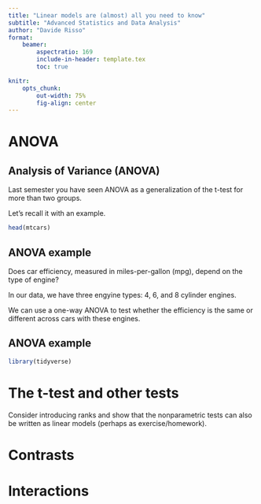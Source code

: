```yaml
---
title: "Linear models are (almost) all you need to know"
subtitle: "Advanced Statistics and Data Analysis"
author: "Davide Risso"
format: 
    beamer:
        aspectratio: 169
        include-in-header: template.tex
        toc: true

knitr:
    opts_chunk:
        out-width: 75%
        fig-align: center
---
```


# ANOVA

## Analysis of Variance (ANOVA)

Last semester you have seen ANOVA as a generalization of the t-test for more than two groups.

Let's recall it with an example.

```r
head(mtcars)
```

## ANOVA example

Does car efficiency, measured in miles-per-gallon (mpg), depend on the type of engine?

In our data, we have three engyine types: 4, 6, and 8 cylinder engines.

We can use a one-way ANOVA to test whether the efficiency is the same or different across cars with these engines.

## ANOVA example

```r
library(tidyverse)

```

# The t-test and other tests

Consider introducing ranks and show that the nonparametric tests can also be written as linear models (perhaps as exercise/homework).

# Contrasts

# Interactions

